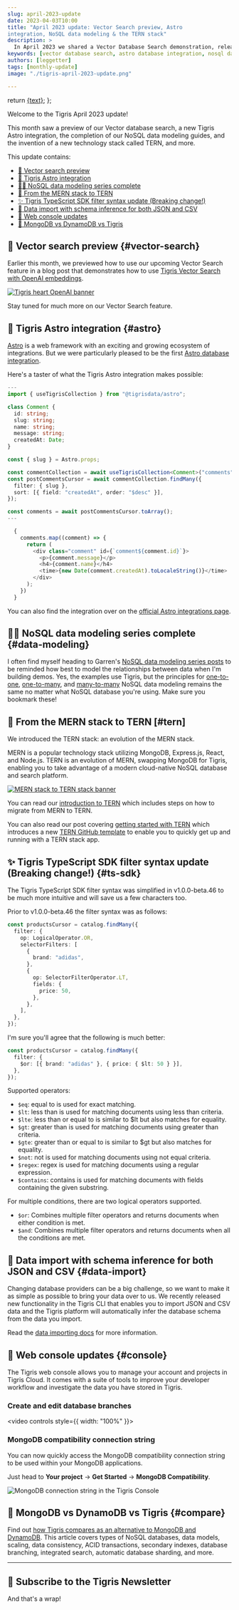 ```yaml
---
slug: april-2023-update 
date: 2023-04-03T10:00
title: "April 2023 update: Vector Search preview, Astro
integration, NoSQL data modeling & the TERN stack" 
description: >
  In April 2023 we shared a Vector Database Search demonstration, released our Tigris Astro Integration, NoSQL data modeling guide, and introduced the TERN stack.
keywords: [vector database search, astro database integration, nosql data modeling, tern stack, nosql database] 
authors: [leggetter] 
tags: [monthly-update] 
image: "./tigris-april-2023-update.png"

---
```


<head>
  <meta name="twitter:creator" content="@leggetter" />
</head>


  return <a href={tigrisConfig.signupUrl}>{text}</a>;
};

Welcome to the Tigris April 2023 update!

This month saw a preview of our Vector database search, a new Tigris Astro
integration, the completion of our NoSQL data modeling guides, and the invention
of a new technology stack called TERN, and more.

This update contains:

- [🤖 Vector search preview](#vector-search)
- [👾 Tigris Astro integration](#astro)
- [🧑‍🏫 NoSQL data modeling series complete](#data-modeling)
- [🧰 From the MERN stack to TERN](#tern)
- [✨ Tigris TypeScript SDK filter syntax update (Breaking change!)](#ts-sdk)
- [🚛 Data import with schema inference for both JSON and CSV](#data-import)
- [🦾 Web console updates](#console)
- [🤔 MongoDB vs DynamoDB vs Tigris](#compare)

<!-- truncate -->

## 🤖 Vector search preview {#vector-search}

Earlier this month, we previewed how to use our upcoming Vector Search feature
in a blog post that demonstrates how to use
[Tigris Vector Search with OpenAI embeddings](/blog/vector-search-openai/).

[![Tigris heart OpenAI banner](./tigris-openai.png)](/blog/vector-search-openai/)

Stay tuned for much more on our Vector Search feature.

## 👾 Tigris Astro integration {#astro}

[Astro](https://astro.build) is a web framework with an exciting and growing
ecosystem of integrations. But we were particularly pleased to be the first
[Astro database integration](/blog/astro-tigris-integration/).

Here's a taster of what the Tigris Astro integration makes possible:

```ts
---
import { useTigrisCollection } from "@tigrisdata/astro";

class Comment {
  id: string;
  slug: string;
  name: string;
  message: string;
  createdAt: Date;
}

const { slug } = Astro.props;

const commentCollection = await useTigrisCollection<Comment>("comments");
const postCommentsCursor = await commentCollection.findMany({
  filter: { slug },
  sort: [{ field: "createdAt", order: "$desc" }],
});

const comments = await postCommentsCursor.toArray();
---

  {
    comments.map((comment) => {
      return (
        <div class="comment" id={`comment${comment.id}`}>
          <p>{comment.message}</p>
          <h4>{comment.name}</h4>
          <time>{new Date(comment.createdAt).toLocaleString()}</time>
        </div>
      );
    })
  }
```

You can also find the integration over on the
[official Astro integrations page](https://astro.build/integrations?search=tigris).

## 🧑‍🏫 NoSQL data modeling series complete {#data-modeling}

I often find myself heading to Garren's
[NoSQL data modeling series posts](/blog/tags/nosql-data-modeling-series/) to be
reminded how best to model the relationships between data when I'm building
demos. Yes, the examples use Tigris, but the principles for
[one-to-one](/blog/modelling-one-to-one-relations/),
[one-to-many](/blog/modeling-one-to-many-relations/), and
[many-to-many](/blog/nosql-modeling-many-to-many-relations-with-search/) NoSQL
data modeling remains the same no matter what NoSQL database you're using. Make
sure you bookmark these!

## 🧰 From the MERN stack to TERN [#tern]

We introduced the TERN stack: an evolution of the MERN stack.

MERN is a popular technology stack utilizing MongoDB, Express.js, React, and
Node.js. TERN is an evolution of MERN, swapping MongoDB for Tigris, enabling you
to take advantage of a modern cloud-native NoSQL database and search platform.

[![MERN stack to TERN stack banner](./mern-to-tern.png)](/blog/tern-stack/)

You can read our [introduction to TERN](/blog/tern-stack/) which includes steps
on how to migrate from MERN to TERN.

You can also read our post covering
[getting started with TERN](https://dev.to/tigrisdata/how-to-get-started-with-the-tern-stack-4k1i)
which introduces a new
[TERN GitHub template](https://github.com/tigrisdata-community/tern-stack-template)
to enable you to quickly get up and running with a TERN stack app.

## ✨ Tigris TypeScript SDK filter syntax update (**Breaking change!**) {#ts-sdk}

The Tigris TypeScript SDK filter syntax was simplified in v1.0.0-beta.46 to be
much more intuitive and will save us a few characters too.

Prior to v1.0.0-beta.46 the filter syntax was as follows:

```ts
const productsCursor = catalog.findMany({
  filter: {
    op: LogicalOperator.OR,
    selectorFilters: [
      {
        brand: "adidas",
      },
      {
        op: SelectorFilterOperator.LT,
        fields: {
          price: 50,
        },
      },
    ],
  },
});
```

I'm sure you'll agree that the following is much better:

```ts
const productsCursor = catalog.findMany({
  filter: {
    $or: [{ brand: "adidas" }, { price: { $lt: 50 } }],
  },
});
```

Supported operators:

- `$eq`: equal to is used for exact matching.
- `$lt`: less than is used for matching documents using less than criteria.
- `$lte`: less than or equal to is similar to $lt but also matches for equality.
- `$gt`: greater than is used for matching documents using greater than
  criteria.
- `$gte`: greater than or equal to is similar to $gt but also matches for
  equality.
- `$not`: not is used for matching documents using not equal criteria.
- `$regex`: regex is used for matching documents using a regular expression.
- `$contains`: contains is used for matching documents with fields containing
  the given substring.

For multiple conditions, there are two logical operators supported.

- `$or`: Combines multiple filter operators and returns documents when either
  condition is met.
- `$and`: Combines multiple filter operators and returns documents when all the
  conditions are met.

## 🚛 Data import with schema inference for both JSON and CSV {#data-import}

Changing database providers can be a big challenge, so we want to make it as
simple as possible to bring your data over to us. We recently released new
functionality in the Tigris CLI that enables you to import JSON and CSV data and
the Tigris platform will automatically infer the database schema from the data
you import.

Read the
[data importing docs](https://www.tigrisdata.com/docs/sdkstools/cli/importing/)
for more information.

## 🦾 Web console updates {#console}

The Tigris web console allows you to manage your account and projects in Tigris
Cloud. It comes with a suite of tools to improve your developer workflow and
investigate the data you have stored in Tigris.

### Create and edit database branches


<video controls style={{ width: "100%" }}>
  <source src={newBranchVideo} />
</video>

### MongoDB compatibility connection string

You can now quickly access the MongoDB compatibility connection string to be
used within your MongoDB applications.

Just head to **Your project** -> **Get Started** -> **MongoDB Compatibility**.

![MongoDB connection string in the Tigris Console](./mongodb-connection-string.png)

## 🤔 MongoDB vs DynamoDB vs Tigris {#compare}

Find out
[how Tigris compares as an alternative to MongoDB and DynamoDB](/blog/mongodb-vs-dynamodb-vs-tigris-nosql-comparison/).
This article covers types of NoSQL databases, data models, scaling, data
consistency, ACID transactions, secondary indexes, database branching,
integrated search, automatic database sharding, and more.

---

## 📰 Subscribe to the Tigris Newsletter

And that's a wrap!


<NewsletterSubscribe
  headerText=""
  ctaMessage="Don't miss the next Tigris monthly update! Subscribe to the Tigris Newsletter."
/>
